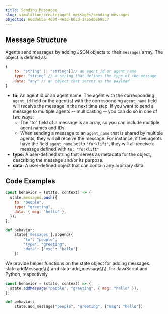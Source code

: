 ```yaml
---
title: Sending Messages
slug: simulation/create/agent-messages/sending-messages
objectId: 66ddabba-469f-4e2d-b6cd-1755d0eb9ac7
---
```


## Message Structure

Agents send messages by adding JSON objects to their `messages` array. The object is defined as:

```javascript
{
    to: "string" || "string"[]// an agent_id or agent_name
    type: "string" // a string that defines the type of the message
    data: "any" // an object that serves as the payload
}
```

- **to:** An agent id or an agent name. The agent with the corresponding `agent_id` field or the agent\(s\) with the corresponding `agent_name` field will receive the message in the next time step. If you want to send a message to multiple agents -- multicasting -- you can do so in one of two ways:
  - The "to" field of a message is an array, so you can include multiple agent names and IDs.
  - When sending a message to an `agent_name` that is shared by multiple agents, they will all receive the message. For instance, if five agents have the field `agent_name` set to `"forklift"`, they will all receive a message defined with `to: "forklift"`
- **type:** A user-defined string that serves as metadata for the object, describing the message and/or its purpose.
- **data:** A user-defined object that can contain any arbitrary data.

## Code Examples

<Tabs>
<Tab title="JavaScript" >

```javascript
const behavior = (state, context) => {
  state.messages.push({
    to: "people",
    type: "greeting",
    data: { msg: "hello" },
  });
};
```

</Tab>

<Tab title="Python" >

```python
def behavior:
    state['messages'].append({
        "to": "people",
        "type": "greeting",
        "data": {"msg": "hello"}
    })
```

</Tab>
</Tabs>

<Hint style="info">
  We provide helper functions on the state object for adding messages.
  state.addMessage\(\) and state.add_message\(\), for JavaScript and Python,
  respectively.
</Hint>

<Tabs>
<Tab title="JavaScript" >

```javascript
const behavior = (state, context) => {
  state.addMessage("people", "greeting", { msg: "hello" });
};
```

</Tab>

<Tab title="Python" >

```python
def behavior:
    state.add_message("people", "greeting", {"msg": "hello"})
```

</Tab>
</Tabs>
